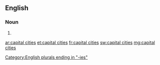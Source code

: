 ==English==

===Noun===
{{head|en|plural}}

# {{plural of|capital city|lang=en|nocat=1}}

[[Category:English plurals ending in "-ies"]]

[[ar:capital cities]]
[[et:capital cities]]
[[fr:capital cities]]
[[sw:capital cities]]
[[mg:capital cities]]